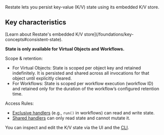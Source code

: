 Restate lets you persist key-value (K/V) state using its embedded K/V store.

## Key characteristics

<Info>
    [Learn about Restate's embedded K/V store](/foundations/key-concepts#consistent-state).
</Info>

**State is only available for Virtual Objects and Workflows.**

Scope & retention:
- For Virtual Objects: State is scoped per object key and retained indefinitely. It is persisted and shared across all invocations for that object until explicitly cleared.
- For Workflows: State is scoped per workflow execution (workflow ID) and retained only for the duration of the workflow’s configured retention time.

Access Rules:
- [Exclusive handlers](/foundations/functions#handler-behavior) (e.g., `run()` in workflows) can read and write state.
- [Shared handlers](/foundations/functions#handler-behavior) can only read state and cannot mutate it.

You can inspect and edit the K/V state via the UI and the [CLI](/services/introspection#inspecting-application-state).
